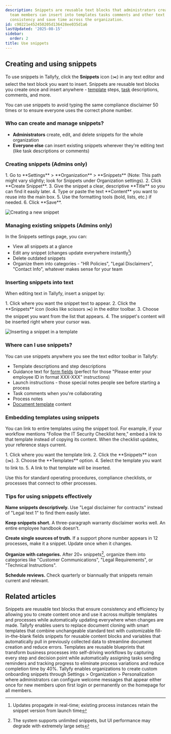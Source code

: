 ```yaml
---
description: Snippets are reusable text blocks that administrators create once and
  team members can insert into templates tasks comments and other text areas to maintain
  consistency and save time across the organization.
id: c90221e452450205d136428ee035d1a6
lastUpdated: '2025-08-15'
sidebar:
  order: 2
title: Use snippets
---
```



## Creating and using snippets

To use snippets in Tallyfy, click the **Snippets** icon (✂️) in any text editor and select the text block you want to insert. Snippets are reusable text blocks you create once and insert anywhere - [template](/products/pro/documenting/templates/) steps, [task](/products/pro/tracking-and-tasks/tasks/) descriptions, comments, and more.

You can use snippets to avoid typing the same compliance disclaimer 50 times or to ensure everyone uses the correct phone number.

### Who can create and manage snippets?
- **Administrators** create, edit, and delete snippets for the whole organization
- **Everyone else** can insert existing snippets wherever they're editing text (like task descriptions or comments)

### Creating snippets (Admins only)

<Steps>
1. Go to **Settings** > **Organization** > **Snippets** (Note: This path might vary slightly; look for Snippets under Organization settings).
2. Click **Create Snippet**.
3. Give the snippet a clear, descriptive **Title** so you can find it easily later.
4. Type or paste the text **Content** you want to reuse into the main box.
5. Use the formatting tools (bold, lists, etc.) if needed.
6. Click **Save**.
</Steps>

![Creating a new snippet](https://screenshots.tallyfy.com/tallyfy%2Fpro%2Fdesktop-light-create-snippet1701483433378.png)

### Managing existing snippets (Admins only)

In the Snippets settings page, you can:
- View all snippets at a glance
- Edit any snippet (changes update everywhere instantly[^1])
- Delete outdated snippets
- Organize them into categories - "HR Policies", "Legal Disclaimers", "Contact Info", whatever makes sense for your team

### Inserting snippets into text

When editing text in Tallyfy, insert a snippet by:

<Steps>
1. Click where you want the snippet text to appear.
2. Click the **Snippets** icon (looks like scissors ✂️) in the editor toolbar.
3. Choose the snippet you want from the list that appears.
4. The snippet's content will be inserted right where your cursor was.
</Steps>

![Inserting a snippet in a template](https://screenshots.tallyfy.com/tallyfy%2Fpro%2Fdesktop-light-insert-snippet-in-template-example.png)

### Where can I use snippets?

You can use snippets anywhere you see the text editor toolbar in Tallyfy:

- Template descriptions and step descriptions
- Guidance text for [form fields](/products/pro/tracking-and-tasks/tasks/what-are-form-fields-in-tallyfy/) (perfect for those "Please enter your employee ID in format XXX-XXX" instructions)
- Launch instructions - those special notes people see before starting a process
- Task comments when you're collaborating
- Process notes
- [Document template](/products/pro/documenting/documents/) content


### Embedding templates using snippets

You can link to entire templates using the snippet tool. For example, if your workflow mentions "Follow the IT Security Checklist here," embed a link to that template instead of copying its content. When the checklist updates, your reference stays current.

<Steps>
1. Click where you want the template link.
2. Click the **Snippets** icon (✂️).
3. Choose the **Templates** option.
4. Select the template you want to link to.
5. A link to that template will be inserted.
</Steps>

Use this for standard operating procedures, compliance checklists, or processes that connect to other processes.

### Tips for using snippets effectively


**Name snippets descriptively.** Use "Legal disclaimer for contracts" instead of "Legal text 1" to find them easily later.

**Keep snippets short.** A three-paragraph warranty disclaimer works well. An entire employee handbook doesn't.

**Create single sources of truth.** If a support phone number appears in 12 processes, make it a snippet. Update once when it changes.

**Organize with categories.** After 20+ snippets[^2], organize them into categories like "Customer Communications", "Legal Requirements", or "Technical Instructions".

**Schedule reviews.** Check quarterly or biannually that snippets remain current and relevant.



[^1]: Updates propagate in real-time; existing process instances retain the snippet version from launch time
[^2]: The system supports unlimited snippets, but UI performance may degrade with extremely large sets

## Related articles
<CardGrid>
<LinkTitleCard header="<b>Templates > Snippets</b>" href="/products/pro/documenting/templates/snippets/" > Snippets are reusable text blocks that ensure consistency and efficiency by allowing you to create content once and use it across multiple templates and processes while automatically updating everywhere when changes are made. </LinkTitleCard>
<LinkTitleCard header="<b>Features > Fill in the blanks</b>" href="/products/pro/tutorials/features/fill-in-the-blanks/" > Tallyfy enables users to replace document cloning with smart templates that combine unchangeable standard text with customizable fill-in-the-blank fields snippets for reusable content blocks and variables that automatically pull in previously collected data to streamline document creation and reduce errors. </LinkTitleCard>
<LinkTitleCard header="<b>Documenting > Templates</b>" href="/products/pro/documenting/templates/" > Templates are reusable blueprints that transform business processes into self-driving workflows by capturing every step and decision point while automatically assigning tasks sending reminders and tracking progress to eliminate process variations and reduce completion time by 40%. </LinkTitleCard>
<LinkTitleCard header="<b>Tutorials > Welcome snippets</b>" href="/products/pro/tutorials/how-to-create-a-custom-onboarding-snippet/" > Tallyfy enables organizations to create custom onboarding snippets through Settings > Organization > Personalization where administrators can configure welcome messages that appear either once for new members upon first login or permanently on the homepage for all members. </LinkTitleCard>
</CardGrid>